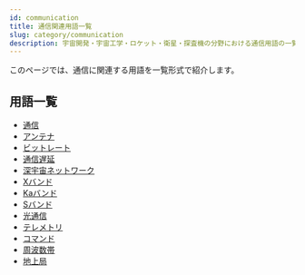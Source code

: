 ```yaml
---
id: communication
title: 通信関連用語一覧
slug: category/communication
description: 宇宙開発・宇宙工学・ロケット・衛星・探査機の分野における通信用語の一覧です．意味・定義・概要・説明ページへと移ることができます．
---
```



<Head>
  <script type="application/ld+json">
    {`{
      "@context": "https://schema.org",
      "@type": "DefinedTerm",
      "name": "通信関連用語一覧",
      "inDefinedTermSet": "https://www.space-portal.org",
      "termCode": "category/communication",
      "description": "宇宙開発・宇宙工学・ロケット・衛星・探査機の分野における通信用語の一覧です．意味・定義・概要・説明ページへと移ることができます．",
      "url": "https://www.space-portal.org/docs/category/communication"
    }`}
  </script>
</Head>

このページでは、通信に関連する用語を一覧形式で紹介します。

## 用語一覧

- [通信](communication/communication)
- [アンテナ](communication/technology/antenna)
- [ビットレート](communication/technology/bit-rate)
- [通信遅延](communication/technology/communication-delay)
- [深宇宙ネットワーク](communication/system/dsn)
- [Xバンド](communication/technology/x-band)
- [Kaバンド](communication/technology/ka-band.md)
- [Sバンド](communication/technology/s-band.md)
- [光通信](communication/type/optical-communication)
- [テレメトリ](communication/system/telemetry)
- [コマンド](communication/system/telemetry)
- [周波数帯](communication/technology/frequency-band)
- [地上局](communication/system/ground-station)
